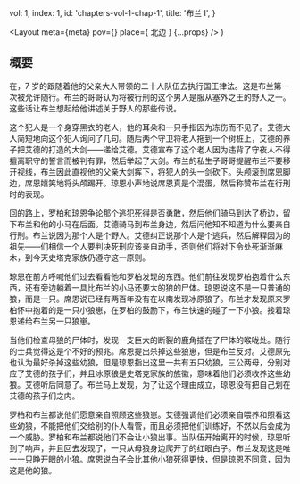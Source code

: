 
  vol: 1,
  index: 1,
  id: 'chapters-vol-1-chap-1',
  title: '布兰 I',
}

  <Layout
    meta={meta}
    pov={<WikiLink name="布兰·史塔克" />}
    place={
      <span>
        <WikiLink name="临冬城" />
        北边
      </span>
    }
    {...props}
  />
)

## 概要

在<WikiLink name="夏天的第九年" linkName="298AC" />，7 岁的<WikiLink name="布兰·史塔克" />跟随着他的父亲<WikiLink name="艾德·史塔克" />大人带领的二十人队伍去执行国王律法。这是布兰第一次被允许随行。布兰的哥哥<WikiLink name="罗柏" />认为将被行刑的这个男人是服从塞外之王<WikiLink name="曼斯·雷德" />的野人之一。这些话让布兰想起<WikiLink name="老奶妈" />给他讲述关于野人的那些传说。

这个犯人是一个身穿<WikiLink name="守夜人" />黑衣的老人，他的耳朵和一只手指因为冻伤而不见了。艾德大人简短地向这个犯人询问了几句。随后两个守卫将老人拖到一个树桩上，艾德的养子<WikiLink name="席恩·葛雷乔伊" />把艾德的<WikiLink name="瓦雷利亚钢" />打造的大剑——<WikiLink name="寒冰" />递给艾德。艾德宣布了这个老人因为违背了守夜人不得擅离职守的誓言而被判有罪，然后举起了大剑。布兰的私生子哥哥<WikiLink name="琼恩·雪诺" />提醒布兰不要移开视线，布兰因此直视他的父亲大剑挥下，将犯人的头一剑砍下。头颅滚到席恩脚边，席恩嬉笑地将头颅踢开。琼恩小声地说席恩真是个混蛋，然后称赞布兰在行刑时的表现。

<Illustration
  width="30vw"
  src="https://awoiaf.westeros.org/images/5/5d/Neds_justice_by_abepapakhian.jpg"
  desc="奈德·史塔克亲自行刑"
/>

回<WikiLink name="临冬城" />的路上，罗柏和琼恩争论那个逃犯死得是否勇敢，然后他们骑马到达了桥边，留下布兰和他的小马在后面。艾德骑马到布兰身边，然后问他知不知道为什么要亲自行刑。布兰说因为那个人是个野人。艾德纠正说那个人是个逃兵，然后解释因为<WikiLink name="史塔克家" linkName="史塔克家族" />的祖先——<WikiLink name="先民" />们相信一个人要判决死刑应该亲自动手，否则他们将对下令处死渐渐麻木，到今天史塔克家族仍遵守这一原则。

琼恩在前方呼喊他们过去看看他和罗柏发现的东西。他们前往发现罗柏抱着什么东西，还有旁边躺着一具比布兰的小马还要大的狼的尸体。琼恩说这不是一只普通的狼，而是一只<WikiLink name="冰原狼" />。席恩说已经有两百年没有在<WikiLink name="长城" linkName="绝境长城" />以南发现冰原狼了。布兰才发现原来罗柏怀中抱着的是一只小狼崽，在罗柏的鼓励下，布兰快速的碰了一下小狼。接着琼恩递给布兰另一只狼崽。

当他们检查母狼的尸体时，发现一支巨大的断裂的鹿角插在了尸体的喉咙处。随行的士兵觉得这是个不好的预兆。席恩提出杀掉这些狼崽，但是布兰反对。艾德原先也认为最好杀掉这些幼狼，但是琼恩指出这里一共有五只幼狼，三公两母，分别对应了艾德的孩子们，并且冰原狼是史塔克家族的族徽，意味着他们必须收养这些幼狼。艾德听后同意了。布兰马上发现，为了让这个理由成立，琼恩没有把自己划在艾德的孩子们之内。

罗柏和布兰都说他们愿意亲自照顾这些狼崽。艾德强调他们必须亲自喂养和照看这些幼狼，不能把他们交给别的仆人看管，而且必须把他们训练好，不然以后会成为一个威胁。罗柏和布兰都说他们不会让小狼出事。当队伍开始离开的时候，琼恩听到了响声，并且回去发现了<WikiLink name="第六只幼狼" linkName="白灵" />，一只从母狼身边爬开了的红眼白子。布兰发现这是唯一一只睁开眼的小狼。席恩说白子会比其他小狼死得更快，但是琼恩不同意，因为这是他的狼。

<Illustration
  width="60vw"
  src="https://awoiaf.westeros.org/images/0/0d/Mark_Evans_direwolf_pups.jpg"
  desc="众人发现冰原狼的尸体与幼崽"
/>
